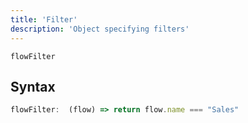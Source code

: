 ```yaml
---
title: 'Filter'
description: 'Object specifying filters'
---
```


`flowFilter`

## Syntax

``` javascript javascript
flowFilter:  (flow) => return flow.name === "Sales"
```
